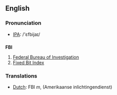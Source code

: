 ==English==
=== Pronunciation ===
*[[w:IPA|IPA]]: /'ɛfbijaɪ/

==={{initialism}}===
'''FBI'''

#[[Federal Bureau of Investigation]]
#[[Fixed Bit Index]]


=== Translations ===
*[[Dutch]]: FBI ''m'', (Amerikaanse inlichtingendienst)